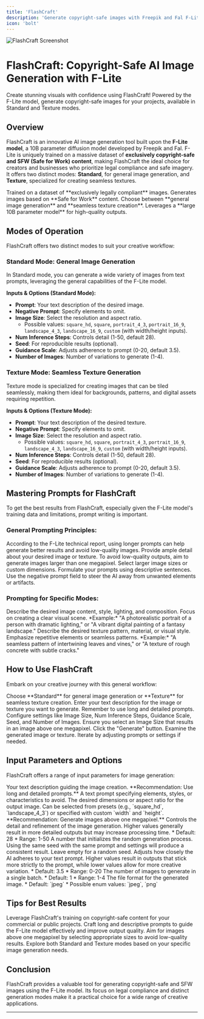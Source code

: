 ```yaml
---
title: 'FlashCraft'
description: 'Generate copyright-safe images with Freepik and Fal F-Lite model'
icon: 'bolt'
---
```


<Frame>
  <img src="https://pixiomedia.nyc3.digitaloceanspaces.com/docs/Screenshot%202025-05-14%20154627.png" alt="FlashCraft Screenshot" />
</Frame>

# FlashCraft: Copyright-Safe AI Image Generation with F-Lite

<Tip>
  Create stunning visuals with confidence using FlashCraft! Powered by the F-Lite model, generate copyright-safe images for your projects, available in Standard and Texture modes.
</Tip>

## Overview

FlashCraft is an innovative AI image generation tool built upon the **F-Lite model**, a 10B parameter diffusion model developed by Freepik and Fal. F-Lite is uniquely trained on a massive dataset of **exclusively copyright-safe and SFW (Safe for Work) content**, making FlashCraft the ideal choice for creators and businesses who prioritize legal compliance and safe imagery. It offers two distinct modes: **Standard**, for general image generation, and **Texture**, specialized for creating seamless textures.

<CardGroup cols={2}>
  <Card title="Copyright-Safe" icon="check">
    Trained on a dataset of **exclusively legally compliant** images.
  </Card>
  <Card title="SFW Content" icon="shield">
    Generates images based on **Safe for Work** content.
  </Card>
  <Card title="Standard & Texture Modes" icon="rotate">
    Choose between **general image generation** and **seamless texture creation**.
  </Card>
  <Card title="Powered by F-Lite" icon="microchip">
    Leverages a **large 10B parameter model** for high-quality outputs.
  </Card>
</CardGroup>

## Modes of Operation

FlashCraft offers two distinct modes to suit your creative workflow:

### Standard Mode: General Image Generation

In Standard mode, you can generate a wide variety of images from text prompts, leveraging the general capabilities of the F-Lite model.


**Inputs & Options (Standard Mode):**

*   **Prompt**: Your text description of the desired image.
*   **Negative Prompt**: Specify elements to omit.
*   **Image Size**: Select the resolution and aspect ratio.
    *   Possible values: `square_hd`, `square`, `portrait_4_3`, `portrait_16_9`, `landscape_4_3`, `landscape_16_9`, `custom` (with width/height inputs).
*   **Num Inference Steps**: Controls detail (1-50, default 28).
*   **Seed**: For reproducible results (optional).
*   **Guidance Scale**: Adjusts adherence to prompt (0-20, default 3.5).
*   **Number of Images**: Number of variations to generate (1-4).

### Texture Mode: Seamless Texture Generation

Texture mode is specialized for creating images that can be tiled seamlessly, making them ideal for backgrounds, patterns, and digital assets requiring repetition.

**Inputs & Options (Texture Mode):**

*   **Prompt**: Your text description of the desired texture.
*   **Negative Prompt**: Specify elements to omit.
*   **Image Size**: Select the resolution and aspect ratio.
    *   Possible values: `square_hd`, `square`, `portrait_4_3`, `portrait_16_9`, `landscape_4_3`, `landscape_16_9`, `custom` (with width/height inputs).
*   **Num Inference Steps**: Controls detail (1-50, default 28).
*   **Seed**: For reproducible results (optional).
*   **Guidance Scale**: Adjusts adherence to prompt (0-20, default 3.5).
*   **Number of Images**: Number of variations to generate (1-4).

## Mastering Prompts for FlashCraft

To get the best results from FlashCraft, especially given the F-Lite model's training data and limitations, prompt writing is important.

### General Prompting Principles:

<AccordionGroup>
  <Accordion title="Use Long, Detailed Prompts" icon="pencil">
    According to the F-Lite technical report, using longer prompts can help generate better results and avoid low-quality images. Provide ample detail about your desired image or texture.
  </Accordion>
  
  <Accordion title="Aim for Images Above Megapixel" icon="expand">
    To avoid low-quality outputs, aim to generate images larger than one megapixel. Select larger image sizes or custom dimensions.
  </Accordion>
  
  <Accordion title="Use Natural Language" icon="comments">
    Formulate your prompts using descriptive sentences.
  </Accordion>
   <Accordion title="Consider Negative Prompts" icon="ban">
    Use the negative prompt field to steer the AI away from unwanted elements or artifacts.
  </Accordion>
</AccordionGroup>

### Prompting for Specific Modes:

<AccordionGroup>
  <Accordion title="Standard Mode Prompts" icon="image">
    Describe the desired image content, style, lighting, and composition. Focus on creating a clear visual scene.
    *Example:* "A photorealistic portrait of a person with dramatic lighting," or "A vibrant digital painting of a fantasy landscape."
  </Accordion>
   <Accordion title="Texture Mode Prompts" icon="swatchbook">
    Describe the desired texture pattern, material, or visual style. Emphasize repetitive elements or seamless patterns.
    *Example:* "A seamless pattern of intertwining leaves and vines," or "A texture of rough concrete with subtle cracks."
  </Accordion>
</AccordionGroup>

## How to Use FlashCraft

Embark on your creative journey with this general workflow:

<Steps>
  <Step title="Select Your Mode" icon="code-branch">
    Choose **Standard** for general image generation or **Texture** for seamless texture creation.
  </Step>
  <Step title="Provide Your Prompt" icon="keyboard">
    Enter your text description for the image or texture you want to generate. Remember to use long and detailed prompts.
  </Step>
  <Step title="Adjust Settings" icon="sliders">
    Configure settings like Image Size, Num Inference Steps, Guidance Scale, Seed, and Number of Images. Ensure you select an Image Size that results in an image above one megapixel.
  </Step>
  <Step title="Generate Image" icon="play">
    Click the "Generate" button.
  </Step>
  <Step title="Review and Download" icon="eye">
    Examine the generated image or texture. Iterate by adjusting prompts or settings if needed.
  </Step>
</Steps>

## Input Parameters and Options

FlashCraft offers a range of input parameters for image generation:

<ResponseField name="prompt" type="string" required>
  Your text description guiding the image creation. **Recommendation: Use long and detailed prompts.**
</ResponseField>

<ResponseField name="negative_prompt" type="string">
  A text prompt specifying elements, styles, or characteristics to avoid.
</ResponseField>

<ResponseField name="image_size" type="string | object" required>
  The desired dimensions or aspect ratio for the output image. Can be selected from presets (e.g., `square_hd`, `landscape_4_3`) or specified with custom `width` and `height`. **Recommendation: Generate images above one megapixel.**
</ResponseField>

<ResponseField name="num_inference_steps" type="integer">
  Controls the detail and refinement of the image generation. Higher values generally result in more detailed outputs but may increase processing time.
  *   Default: 28
  *   Range: 1-50
</ResponseField>

<ResponseField name="seed" type="integer">
  A number that initializes the random generation process. Using the same seed with the same prompt and settings will produce a consistent result. Leave empty for a random seed.
</ResponseField>

<ResponseField name="guidance_scale" type="float">
  Adjusts how closely the AI adheres to your text prompt. Higher values result in outputs that stick more strictly to the prompt, while lower values allow for more creative variation.
  *   Default: 3.5
  *   Range: 0-20
</ResponseField>

<ResponseField name="num_images" type="integer">
  The number of images to generate in a single batch.
  *   Default: 1
  *   Range: 1-4
</ResponseField>

<ResponseField name="output_format" type="Enum">
  The file format for the generated image.
  *   Default: `jpeg`
  *   Possible enum values: `jpeg`, `png`
</ResponseField>


## Tips for Best Results

<CardGroup cols={2}>
  <Card title="Prioritize Copyright Safety" icon="check">
    Leverage FlashCraft's training on copyright-safe content for your commercial or public projects.
  </Card>
  <Card title="Use Detailed Prompts" icon="pencil">
    Craft long and descriptive prompts to guide the F-Lite model effectively and improve output quality.
  </Card>
  <Card title="Generate High-Resolution Images" icon="expand">
    Aim for images above one megapixel by selecting appropriate sizes to avoid low-quality results.
  </Card>
  <Card title="Experiment with Modes" icon="rotate">
    Explore both Standard and Texture modes based on your specific image generation needs.
  </Card>
</CardGroup>

## Conclusion

FlashCraft provides a valuable tool for generating copyright-safe and SFW images using the F-Lite model. Its focus on legal compliance and distinct generation modes make it a practical choice for a wide range of creative applications.

---